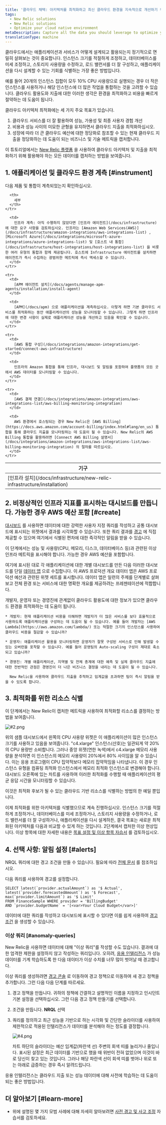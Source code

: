 ```yaml
---
title: '클라우드 채택: 아키텍처를 최적화하고 최신 클라우드 환경을 지속적으로 개선하기 위한 지출'
tags:
  - New Relic solutions
  - New Relic solutions
  - Optimize your cloud native environment
metaDescription: Capture all the data you should leverage to optimize your cloud architecture and spend.
translationType: machine
---
```




클라우드에서는 애플리케이션과 서비스가 어떻게 설계되고 활용되는지 정기적으로 면밀히 살펴보는 것이 중요합니다. 인스턴스 크기를 적절하게 조정하고, 데이터베이스를 미세 조정하고, 스토리지 사용량을 수정하고, 로드 밸런서를 더 잘 구성하고, 애플리케이션을 다시 설계할 수 있는 기회를 식별하는 가장 좋은 방법입니다.

예를 들어 20개의 인스턴스 집합이 모두 10% CPU 사용량으로 실행되는 경우 더 작은 인스턴스를 사용하거나 해당 인스턴스에 더 많은 작업을 통합하는 것을 고려할 수 있습니다. 클라우드 활용도와 지출에 대한 이러한 생각은 환경을 최적화하고 비용을 빠르게 절약하는 데 도움이 됩니다.

클라우드 아키텍처 최적화에는 세 가지 주요 목표가 있습니다.

1. 클라우드 서비스를 더 잘 활용하여 성능, 가용성 및 최종 사용자 경험 개선
2. 비용과 성능 사이의 미묘한 균형을 유지하면서 클라우드 지출을 최적화하십시오.
3. 성장에 따라 더 큰 클라우드 예산에 대한 정당화로 참조할 수 있는 현재 클라우드 지출을 정당화하는 데 도움이 되는 비즈니스 및 기술 메트릭을 캡처합니다.

이 튜토리얼에서는 [New Relic 플랫폼](https://one.newrelic.com) 을 사용하여 클라우드 아키텍처 및 지출을 최적화하기 위해 활용해야 하는 모든 데이터를 캡처하는 방법을 보여줍니다.

## 1. 애플리케이션 및 클라우드 환경 계측 [#instrument]

다음 제품 및 통합이 계측되었는지 확인하십시오.

<table>
  <thead>
    <tr>
      <th style={{ width: "150px" }}>
        기구
      </th>

      <th>
        세부
      </th>
    </tr>
  </thead>

  <tbody>
    <tr>
      <td>
        [인프라 설치](/docs/infrastructure/new-relic-infrastructure/installation)
      </td>

      <td>
        인프라 계측: 아직 수행하지 않았다면 [인프라 에이전트](/docs/infrastructure) 에 대한 요구 사항을 검토하십시오. 인프라는 [Amazon Web Services(AWS)](/docs/infrastructure/amazon-integrations/aws-integrations-list) , [Microsoft Azure](/docs/integrations/microsoft-azure-integrations/azure-integrations-list) 및 [호스트 내 통합](/docs/infrastructure/host-integrations/host-integrations-list) 을 비롯한 여러 유형의 통합과 함께 제공됩니다. 호스트에 Infrastructure 에이전트를 설치하면 에이전트가 즉시 수집하는 광범위한 메트릭에 즉시 액세스할 수 있습니다.
      </td>
    </tr>

    <tr>
      <td>
        [APM 에이전트 설치](/docs/agents/manage-apm-agents/installation/install-agent)
      </td>

      <td>
        [APM](/docs/apm) 으로 애플리케이션을 계측하십시오. 이렇게 하면 기본 클라우드 서비스를 최적화하는 동안 애플리케이션의 성능을 모니터링할 수 있습니다. 그렇게 하면 인프라에 대한 변경 사항이 실제로 애플리케이션 성능을 개선하고 있음을 확인할 수 있습니다.
      </td>
    </tr>

    <tr>
      <td>
        [AWS 통합 구성](/docs/integrations/amazon-integrations/get-started/connect-aws-infrastructure)
      </td>

      <td>
        인프라의 Amazon 통합을 통해 인프라, 대시보드 및 알림을 포함하여 플랫폼의 모든 곳에서 AWS 데이터를 모니터링할 수 있습니다.
      </td>
    </tr>

    <tr>
      <td>
        [AWS 결제 연결](/docs/integrations/amazon-integrations/aws-integrations-list/aws-billing-monitoring-integration)
      </td>

      <td>
        AWS 환경에서 호스팅되는 경우 New Relic은 [AWS Billing](https://docs.aws.amazon.com/account-billing/index.html#lang/en_us) 통합을 통해 클라우드 지출을 모니터링하는 데 도움이 될 수 있습니다. New Relic의 AWS Billing 통합을 활용하려면 [Connect AWS Billing 설명서](/docs/integrations/amazon-integrations/aws-integrations-list/aws-billing-monitoring-integration) 의 절차를 따르십시오.
      </td>
    </tr>
  </tbody>
</table>

## 2. 비정상적인 인프라 지표를 표시하는 대시보드를 만듭니다. 가능한 경우 AWS 예산 포함 [#create]

[대시보드](/docs/query-your-data/explore-query-data/dashboards/introduction-new-relic-one-dashboards) 를 사용하면 데이터에 대한 강력한 사용자 지정 쿼리를 작성하고 공통 대시보드에 표시되는 위젯에서 결과를 시각화할 수 있습니다. 또한 쿼리 결과를 [경고](https://newrelic.com/alerts) 에 직접 제공할 수 있으며 여기에서 식별된 편차에 대한 즉각적인 알림을 받을 수 있습니다.

이 단계에서는 성능 및 사용량(CPU, 메모리, 디스크, 데이터베이스 등)과 관련된 이상 인프라 메트릭을 표시해야 합니다. 가능한 경우 AWS 예산을 포함합니다.

여기에 표시된 대로 각 애플리케이션에 대한 개별 대시보드를 만든 다음 이러한 대시보드를 단일 [데이터 앱](/docs/insights/use-insights-ui/manage-dashboards/data-apps-build-collections-linked-dashboards) 으로 수집합니다. 이 AWS 프로덕션 개요 데이터 앱은 AWS 프로덕션 예산과 관련된 위젯 세트를 표시합니다. 데이터 앱은 일련의 주제를 단계별로 살펴보고 전체 환경 또는 서비스에 대한 명확한 개요를 제공하려는 프레젠테이션에 적합합니다.

<CollapserGroup>
  <Collapser
    id="org-dashboards"
    title="조직의 각 수준에 대한 대시보드 만들기"
  >
    개발자, 운영자 또는 경영진에 관계없이 클라우드 활용도에 대한 정보가 있으면 클라우드 환경을 최적화하는 데 도움이 됩니다.

    * 개발자: 현재 애플리케이션 비용을 이해하면 개발자가 더 많은 서비스를 보다 효율적으로 사용하도록 애플리케이션을 구성하는 데 도움이 될 수 있습니다. 예를 들어 개발자는 [AWS Lambda](https://aws.amazon.com/lambda/) 또는 적절한 크기의 인스턴스를 사용하여 클라우드 비용을 절감할 수 있습니까?

    * 운영자: 애플리케이션 활용을 모니터링하면 운영자가 잘못 구성된 서비스로 인해 발생할 수 있는 오버런을 포착할 수 있습니다. 예를 들어 운영팀의 Auto-scaling 구성이 제대로 축소되고 있습니까?

    * 경영진: 개별 애플리케이션, 지역별 및 전체 총계에 대한 예측 및 실제 클라우드 지출에 대한 전반적인 관점은 경영진이 더 나은 비즈니스 결정을 내리는 데 도움이 될 수 있습니다.

      New Relic을 사용하여 클라우드 지출을 추적하고 임계값을 초과하면 팀이 즉시 알림을 받을 수 있도록 합니다.
  </Collapser>
</CollapserGroup>

## 3. 최적화를 위한 리소스 식별

이 단계에서는 New Relic이 캡처한 메트릭을 사용하여 최적화할 리소스를 결정하는 방법을 보여줍니다.

<img
  title="#2.png"
  alt="#2.png"
  src={img232}
/>

위의 샘플 대시보드에서 왼쪽의 CPU 사용량 위젯은 이 애플리케이션이 많은 인스턴스 크기를 사용하고 있음을 보여줍니다. "c4.xlarge" 인스턴스(산호)는 일관되게 약 20%의 CPU 용량만 소비합니다. 그러나 중앙 위젯(연한 녹색)에서 c4.xlarge 메모리 사용량을 분석하면 이 인스턴스의 메모리 사용량이 20%에서 80% 사이임을 알 수 있습니다. 이는 응용 프로그램이 CPU 집약적보다 메모리 집약적임을 나타냅니다. 이 경우 인스턴스 유형을 컴퓨팅 최적화 인스턴스에서 메모리 최적화 인스턴스로 변경해야 합니다. 대시보드 오른쪽에 있는 차트를 사용하여 이러한 최적화를 수행할 때 애플리케이션의 평균 응답 시간을 모니터링할 수 있습니다.

이것은 최적화 후보가 될 수 있는 클라우드 기반 리소스를 식별하는 방법의 한 예일 뿐입니다.

이제 최적화를 위한 아키텍처를 식별했으므로 계속 진행하십시오. 인스턴스 크기를 적절하게 조정하거나, 데이터베이스를 미세 조정하거나, 스토리지 사용량을 수정하거나, 로드 밸런서를 더 잘 구성하거나, 애플리케이션을 다시 설계하든, 결국 목표는 새로운 최적화된 아키텍처를 다음과 비교할 수 있게 하는 것입니다. 2단계에서 캡처한 이상 현상입니다. 이상 항목에 대한 자세한 내용은 [목표 설정 및 이상 항목 자습서](/docs/1-adopt-easily-establish-objectives-baselines-define-team-slos) 를 검토하십시오.

## 4. 선택 사항: 알림 설정 [#alerts]

NRQL 쿼리에 대한 경고 조건을 만들 수 있습니다. 필요에 따라 [전체 문서](/docs/alerts/new-relic-alerts/defining-conditions/create-alert-conditions-nrql-queries) 를 참조하십시오.

다음 쿼리를 사용하여 경고를 설정합니다.

```
SELECT latest(`provider.actualAmount`) as '$ Actual', 
latest(`provider.forecastedAmount`) as '$ Forecast', 
max(`provider.limitAmount`) as '$ Limit' 
FROM FinanceSample WHERE provider = 'BillingBudget' 
AND `provider.budgetName` = '[<var>Your Cloud Budget</var>]'
```

데이터에 대한 쿼리를 작성하고 대시보드에 표시할 수 있다면 이를 쉽게 사용하여 [경고 조건](/docs/alerts-applied-intelligence/new-relic-alerts/alert-conditions/create-alert-conditions/) 을 생성할 수 있습니다.

### 이상 쿼리 [#anomaly-queries]

New Relic을 사용하면 데이터에 대해 "이상 쿼리"를 작성할 수도 있습니다. 결과에 대한 엄격한 제한을 설정하지 않고 작성하는 쿼리입니다. 오히려, [응용 인텔리전스](https://newrelic.com/platform/applied-intelligence) 가 성능 데이터를 기계 학습하도록 한 다음 데이터가 이상 수치를 너무 많이 벗어날 때 경고합니다.

이상 쿼리를 생성하려면 [경고 콘솔](/docs/alerts/new-relic-alerts/configuring-alert-policies/create-or-rename-alert-policy#alert-policy-name) 로 이동하여 경고 정책으로 이동하여 새 경고 정책을 추가합니다. 그런 다음 다음 단계를 따르세요.

1. 경고 정책을 만듭니다. 귀하의 정책에 간결하고 설명적인 이름을 지정하고 인시던트 기본 설정을 선택하십시오. 그런 다음 경고 정책 만들기를 선택합니다.

2. 조건을 만듭니다. **NRQL** 선택

3. 쿼리를 정의하고 최근 성능을 기반으로 하는 시각화 및 간단한 슬라이더를 사용하여 제한적으로 적용된 인텔리전스가 데이터를 분석해야 하는 정도를 결정합니다.

   <img
     title="#4.png"
     alt="#4.png"
     src={img234}
   />

   차트 하단의 슬라이더는 예산 임계값(파란색 선) 주변의 회색 띠를 늘리거나 줄입니다. 표시된 설정은 최근 데이터를 기반으로 했을 때 위반이 전혀 없었으며 이것이 바로 당신이 찾고 있는 것입니다. 그러나 해당 파란색 선이 회색 띠를 벗어나 위로 또는 아래로 급증하는 경우 즉시 알려드립니다.

응용 인텔리전스는 클라우드 지출 또는 성능 데이터에 대해 사전에 학습하는 데 도움이 되는 좋은 방법입니다.

## 더 알아보기 [#learn-more]

* 위에 설명된 몇 가지 모범 사례에 대해 자세히 알아보려면 [사전 경고 및 사고 조정](/docs/4-fail-fast-set-proactive-alerts-align-teams-tools-processes-incident-response) 자습서를 검토하세요.